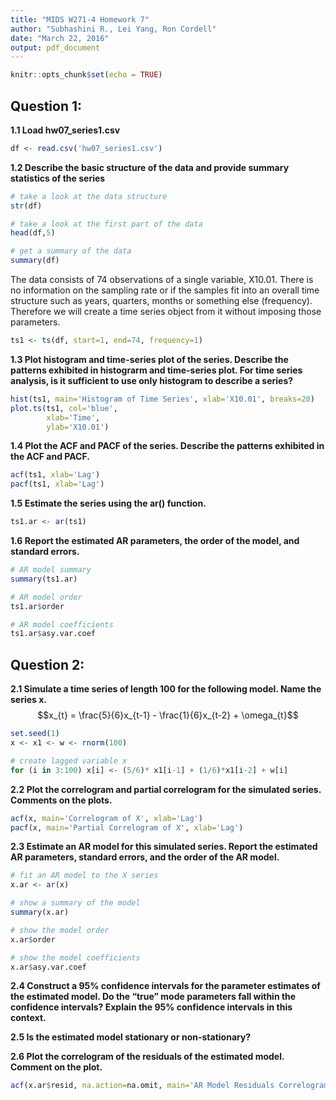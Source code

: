 ```yaml
---
title: "MIDS W271-4 Homework 7"
author: "Subhashini R., Lei Yang, Ron Cordell"
date: "March 22, 2016"
output: pdf_document
---
```


```r
knitr::opts_chunk$set(echo = TRUE)
```

## Question 1:

**1.1 Load hw07_series1.csv**

```r
df <- read.csv('hw07_series1.csv')
```

**1.2 Describe the basic structure of the data and provide summary statistics of the series**

```r
# take a look at the data structure
str(df)

# take a look at the first part of the data
head(df,5)

# get a summary of the data
summary(df)
```

The data consists of 74 observations of a single variable, X10.01. There is no information on the sampling rate or if the samples fit into an overall time structure such as years, quarters, months or something else (frequency). Therefore we will create a time series object from it without imposing those parameters.

```r
ts1 <- ts(df, start=1, end=74, frequency=1)
```

**1.3 Plot histogram and time-series plot of the series. Describe the patterns exhibited in histograrm and time-series plot. For time series analysis, is it sufficient to use only histogram to describe a series?**

```r
hist(ts1, main='Histogram of Time Series', xlab='X10.01', breaks=20)
plot.ts(ts1, col='blue', 
        xlab='Time',
        ylab='X10.01')
```

**1.4 Plot the ACF and PACF of the series. Describe the patterns exhibited in the ACF and PACF.**

```r
acf(ts1, xlab='Lag')
pacf(ts1, xlab='Lag')
```

**1.5 Estimate the series using the ar() function.**

``` r
ts1.ar <- ar(ts1)
```

**1.6 Report the estimated AR parameters, the order of the model, and standard errors.**

```r
# AR model summary
summary(ts1.ar)

# AR model order
ts1.ar$order

# AR model coefficients
ts1.ar$asy.var.coef
```


## Question 2:

**2.1 Simulate a time series of length 100 for the following model. Name the series x.**
$$x_{t} = \frac{5}{6}x_{t-1} - \frac{1}{6}x_{t-2} + \omega_{t}$$

```r
set.seed(1)
x <- x1 <- w <- rnorm(100)

# create lagged variable x
for (i in 3:100) x[i] <- (5/6)* x1[i-1] + (1/6)*x1[i-2] + w[i]
```

**2.2 Plot the correlogram and partial correlogram for the simulated series. Comments on the plots.**

```r
acf(x, main='Correlogram of X', xlab='Lag')
pacf(x, main='Partial Correlogram of X', xlab='Lag')
```

**2.3 Estimate an AR model for this simulated series. Report the estimated AR parameters, standard errors, and the order of the AR model.**

```r
# fit an AR model to the X series
x.ar <- ar(x)

# show a summary of the model
summary(x.ar)

# show the model order
x.ar$order

# show the model coefficients
x.ar$asy.var.coef


```


**2.4 Construct a 95% confidence intervals for the parameter estimates of the estimated model. Do the “true” mode parameters fall within the confidence intervals? Explain the 95% confidence intervals in this context.**

**2.5 Is the estimated model stationary or non-stationary?**

**2.6 Plot the correlogram of the residuals of the estimated model. Comment on the plot.**

```r
acf(x.ar$resid, na.action=na.omit, main='AR Model Residuals Correlogram')
```

